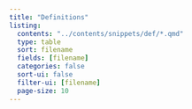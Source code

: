 ```yaml
---
title: "Definitions"
listing:
  contents: "../contents/snippets/def/*.qmd"
  type: table
  sort: filename
  fields: [filename]
  categories: false
  sort-ui: false
  filter-ui: [filename]
  page-size: 10
---
```

